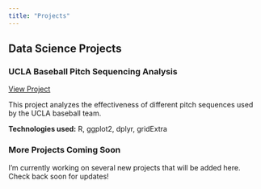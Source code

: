 ```yaml
---
title: "Projects"
---
```


## Data Science Projects

### UCLA Baseball Pitch Sequencing Analysis

[View Project](/projects/project1.qmd)

This project analyzes the effectiveness of different pitch sequences used by the UCLA baseball team.

**Technologies used:** R, ggplot2, dplyr, gridExtra

### More Projects Coming Soon

I'm currently working on several new projects that will be added here. Check back soon for updates!